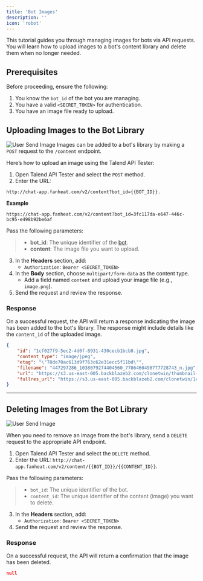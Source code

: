 ```yaml
---
title: 'Bot Images'
description: ''
icon: 'robot'
---
```


This tutorial guides you through managing images for bots via API requests. You will learn how to upload images to a bot's content library and delete them when no longer needed.

## **Prerequisites**
Before proceeding, ensure the following:
1. You know the `bot_id` of the bot you are managing.
2. You have a valid `<SECRET_TOKEN>` for authentication.
3. You have an image file ready to upload.


## **Uploading Images to the Bot Library**

![User Send Image](/images/bot_img.png)
Images can be added to a bot's library by making a `POST` request to the `/content` endpoint.

Here’s how to upload an image using the Talend API Tester:

1. Open Talend API Tester and select the `POST` method.
2. Enter the URL: 
```
http://chat-app.fanheat.com/v2/content?bot_id={{BOT_ID}}.
```
**Example**
```
https://chat-app.fanheat.com/v2/content?bot_id=3fc117da-e647-446c-bc95-e498b92be6af
```

<Note>Pass the following parameters: </Note>
>  - **bot_id**: The unique identifier of the [bot](/quickstart).
>  - **content**: The image file you want to upload.

3. In the **Headers** section, add:
   - `Authorization`: `Bearer <SECRET_TOKEN>`
4. In the **Body** section, choose `multipart/form-data` as the content type.
   - Add a field named `content` and upload your image file (e.g., `image.png`).
5. Send the request and review the response.

### **Response**
On a successful request, the API will return a response indicating the image has been added to the bot's library. The response might include details like the `content_id` of the uploaded image.
```json
{
    "id": "1cf027f9-5ec2-4d0f-8931-430cecb1bcb8.jpg",
    "content_type": "image/jpeg",
    "etag": "\"78de70ac613d9f763c62e31ecc5f11bd\"",
    "filename": "447297286_1038079274404560_7786460498777728743_n.jpg",
    "url": "https://s3.us-east-005.backblazeb2.com/clonetwin/thumbnail-1cf027f9-5ec2-4d0f-8931-430cecb1bcb8.jpg",
    "fullres_url": "https://s3.us-east-005.backblazeb2.com/clonetwin/1cf027f9-5ec2-4d0f-8931-430cecb1bcb8.jpg"
}

```
---

## **Deleting Images from the Bot Library**
![User Send Image](/images/bot_img_delete.png)

When you need to remove an image from the bot's library, send a `DELETE` request to the appropriate API endpoint.

1. Open Talend API Tester and select the `DELETE` method.
2. Enter the URL: `http://chat-app.fanheat.com/v2/content/{{BOT_ID}}/{{CONTENT_ID}}`.

<Note>Pass the following parameters: </Note>
>   - `bot_id`: The unique identifier of the bot.
>   - `content_id`: The unique identifier of the content (image) you want to delete.

3. In the **Headers** section, add:
   - `Authorization`: `Bearer <SECRET_TOKEN>`
4. Send the request and review the response.

### **Response**
On a successful request, the API will return a confirmation that the image has been deleted.

```json
null

```
